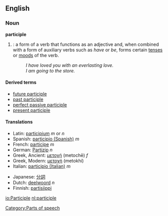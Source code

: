 ==English==
===Noun===
'''participle'''

# {{grammar}}: a form of a verb that functions as an adjective and, when combined with a form of auxiliary verbs such as ''have'' or ''be'', forms certain [[tense]]s or [[mood]]s of the verb.
#: ''I have loved you with an everlasting love.''
#: ''I am going to the store.''

====Derived terms====
*[[future participle]]
*[[past participle]]
*[[perfect passive participle]]
*[[present participle]]

==== Translations ====
{{top}}
*Latin: [[participium]] ''m'' or ''n''
*Spanish: [[participio (Spanish)]] ''m''
*French: [[participe]] ''m''
*German: [[Partizip]] ''n''
*Greek, Ancient: [[μετοχή]] (metochē) ''f''
*Greek, Modern: [[μετοχή]] (metokhí)
*Italian: [[participio (Italian)]] ''m''
{{mid}}
*Japanese: [[分詞]]
*Dutch: [[deelwoord]] ''n''
*Finnish: [[partisiippi]]
{{bottom}}
[[Category:Parts of speech]]

[[io:Participle]]
[[nl:participle]]
